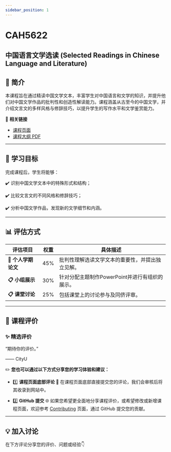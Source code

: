 ```yaml
---
sidebar_position: 1
---
```


# CAH5622
## 中国语言文学选读 (Selected Readings in Chinese Language and Literature)

## **📘 简介**
本课程旨在通过精读中国文学文本，丰富学生对中国语言和文学的知识，并提升他们对中国文学作品的批判性和创造性解读能力。课程涵盖从古至今的中国文学，并介绍文言文的多样风格与修辞技巧，以提升学生的写作水平和文学鉴赏能力。

🔗 **相关链接**
- [课程页面](https://www.cityu.edu.hk/catalogue/pg/202526/course/CAH5622.htm)
- [课程大纲 PDF](https://www.cityu.edu.hk/catalogue/pg/202526/course/CAH5622.pdf)

---

## **🎯 学习目标**

完成课程后，学生将能够：

✔️ 识别中国文学文本中的特殊形式和结构；

✔️ 比较文言文的不同风格和修辞技巧；

✔️ 分析中国文学作品，发现新的文学细节和内涵。

---

## **📊 评估方式**

| **评估项目**          | **权重** | **具体描述**                                                                                       |
|----------------------|---------|---------------------------------------------------------------------------------------------------|
| **📂 个人学期论文**   | 45%     | 批判性理解选读文学文本的重要性，并提出独立见解。                                                       |
| **📋 小组展示**       | 30%     | 针对分配主题制作PowerPoint并进行有组织的展示。                                                        |
| **📋 课堂讨论**       | 25%     | 包括课堂上的讨论参与及同侪评审。                                                                     |

---

## **💬 课程评价**

### ✨ **精选评价**
<div className={commentStyles.commentBox}>
    <p className={commentStyles.commentText}>
        “期待你的评价。”
    </p>
    <p className={commentStyles.commentAuthor}>—— CityU</p>
</div>

✏️ **您也可以通过以下方式分享您的学习体验和建议：**

- 1️⃣ **课程页面底部评论**
💬 在课程页面底部直接提交您的评论，我们会审核后将其收录到网站中。

- 2️⃣ **GitHub 提交**
🌐 如果您希望更全面地分享课程评价，或希望修改或新增课程页面，欢迎参考 [Contributing](/contributing) 页面，通过 GitHub 提交您的贡献。

---

## **💡 加入讨论**

在下方评论分享您的评价、问题或经验👇
<Utterances />

